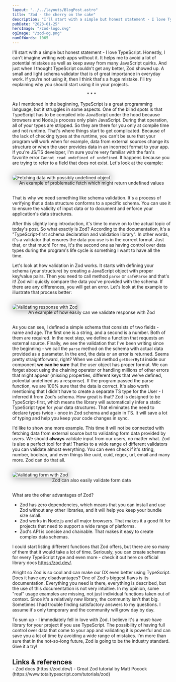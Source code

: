 ```yaml
---
layout: "../../layouts/BlogPost.astro"
title: "Zod - the cherry on the cake"
description: "I'll start with a simple but honest statement - I love TypeScript. Honestly, I can't imagine writing web apps without it. It helps me to avoid a lot of potential mistakes as well as keep away from many JavaScript quirks. And just when I thought TypeScript..."
pubDate: "2023-01-25"
heroImage: "/zod-logo.svg"
ogImage: "/zod-og.png"
numOfWords: 1065
---
```


I'll start with a simple but honest statement - I love TypeScript. Honestly, I can't imagine writing web apps without it. It helps me to avoid a lot of potential mistakes as well as keep away from many JavaScript quirks. And just when I thought TypeScript couldn't get any better, Zod showed up. A small and light schema validator that is of great importance in everyday work. If you're not using it, then I think that's a huge mistake. I'll try explaining why you should start using it in your projects.

<div style="width: 100%; text-align: center;">* * *</div>

As I mentioned in the beginning, TypeScript is a great programming language, but it struggles in some aspects. One of the blind spots is that TypeScript has to be compiled into JavaScript under the hood because browsers and Node.js process only plain JavaScript. During that operation, all of your types are stripped. So they are there for you only at compile time and not runtime. That's where things start to get complicated. Because of the lack of checking types at the runtime, you can't be sure that your program will work when for example, data from external sources change its structure or when the user provides data in an incorrect format to your app. If you're JS/TS developer, I'm sure you're very familiar with the fan's favorite error `Cannot read undefined of undefined`. It happens because you are trying to refer to a field that does not exist. Let's look at the example:

<figure style="margin: 30px 0;">
  <img
    src="/zod-first-example.png"
    alt="Fetching data with possibly undefined object"
    width={720}
    height="auto"
    style="box-shadow: 0px 0px 24px 0px rgba(0, 0, 0, 0.5); border-radius: 10px;"
  />
  <figcaption style="text-align: center;">An example of problematic fetch which might return undefined values</figcaption>
</figure>

That is why we need something like schema validation. It's a process of verifying that a data structure conforms to a specific schema. You can use it to ensure the validity of input data or to document and enforce your application's data structures.

After this slightly long introduction, it's time to move on to the actual topic of today's post. So what exactly is Zod? According to the documentation, it's a "TypeScript-first schema declaration and validation library". In other words, it's a validator that ensures the data you use is in the correct format. Just that, or that much! For me, it's the second one as having control over data types during the program's life cycle is something I want to have all the time.

Let's look at how validation in Zod works. It starts with defining your schema (your structure) by creating a JavaScript object with proper key/value pairs. Then you need to call method `parse` or `safeParse` and that's it! Zod will quickly compare the data you've provided with the schema. If there are any differences, you will get an error. Let's look at the example to illustrate that process better:

<figure style="margin: 30px 0;">
  <img
    src="/zod-second-example.png"
    alt="Validating response with Zod"
    width={720}
    height="auto"
    style="box-shadow: 0px 0px 24px 0px rgba(0, 0, 0, 0.5); border-radius: 10px;"
  />
  <figcaption style="text-align: center;">An example of how easily can we validate response with Zod</figcaption>
</figure>

As you can see, I defined a simple schema that consists of two fields - name and age. The first one is a string, and a second is a number. Both of them are required. In the next step, we define a function that requests an external source. Finally, we see the validation that I've been writing since the beginning - we call the `parse` method on the schema with actual data provided as a parameter. In the end, the data or an error is returned. Seems pretty straightforward, right? When we call method `getUserById` inside our component **we can be sure** that the user object has proper format. We can forget about using the chaining operator or handling millions of other errors that might appear (missing properties, different keys that we've defined, potential undefined as a response). If the program passed the parse function, we are 100% sure that the data is correct. It's also worth mentioning that I didn't have to create a separate TS type for the User - I inferred it from Zod's schema. How great is that? Zod is designed to be TypeScript-first, which means the library will automatically infer a static TypeScript type for your data structures. That eliminates the need to declare types twice - once in Zod schema and again in TS. It will save a lot of typing and help you keep your code changes in sync.

I'd like to show one more example. This time it will not be connected with fetching data from external source but to validating form data provided by users. We should **always** validate input from our users, no matter what. Zod is also a perfect tool for that! Thanks to a wide range of different validators you can validate almost everything. You can even check if it's string, number, boolean, and even things like uuid, cuid, regex, url, email and many more. Zod can do that all.

<figure style="margin: 30px 0;">
  <img
    src="/zod-form-validation.png"
    alt="Validating form with Zod"
    width={720}
    height="auto"
    style="box-shadow: 0px 0px 24px 0px rgba(0, 0, 0, 0.5); border-radius: 10px;"
  />
  <figcaption style="text-align: center;">Zod can also easily validate form data</figcaption>
</figure>

What are the other advantages of Zod?
- Zod has zero dependencies, which means that you can install and use Zod without any other libraries, and it will help you keep your bundle size small.
- Zod works in Node.js and all major browsers. That makes it a good fit for projects that need to support a wide range of platforms.
- Zod's API is concise and chainable. That makes it easy to create complex data schemas.

I could start listing different functions that Zod offers, but there are so many of them that it would take a lot of time. Seriously, you can create schemas for every TypeScript type and even more - check it out here on official library docs https://zod.dev/.

Alright so Zod is so cool and can make our DX even better using TypeScript. Does it have any disadvantages? One of Zod's biggest flaws is its documentation. Everything you need is there, everything is described, but the use of this documentation is not very intuitive. In my opinion, some "real" usage examples are missing, not just individual functions taken out of context. Since it's a relatively new library, the community isn't that big. Sometimes I had trouble finding satisfactory answers to my questions. I assume it's only temporary and the community will grow day by day.

To sum up - I immediately fell in love with Zod. I believe it's a must-have library for your project if you use TypeScript. The possibility of having full control over data that come to your app and validating it is powerful and can save you a lot of time by avoiding a wide range of mistakes. I'm more than sure that in the not-so-long future, Zod is going to be the industry standard. Give it a try!

<span style="text-align: initial;">
<h2 style="margin-bottom: 0;">Links & references</h2>
- Zod docs (https://zod.dev/)
- Great Zod tutorial by Matt Pocock (https://www.totaltypescript.com/tutorials/zod)
</span>
